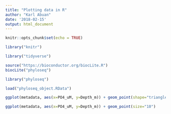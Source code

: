 ```yaml
---
title: "Plotting data in R"
author: "Karl Abuan"
date: '2018-02-15'
output: html_document
---
```


```r
knitr::opts_chunk$set(echo = TRUE)
```


```r
library("knitr")

library("tidyverse")

source("https://bioconductor.org/biocLite.R")
biocLite("phyloseq")

library("phyloseq")

load("phyloseq_object.RData")

ggplot(metadata, aes(x=PO4_uM, y=Depth_m)) + geom_point(shape="triangle")

ggplot(metadata, aes(x=PO4_uM, y=Depth_m)) + geom_point(size="10")
```
